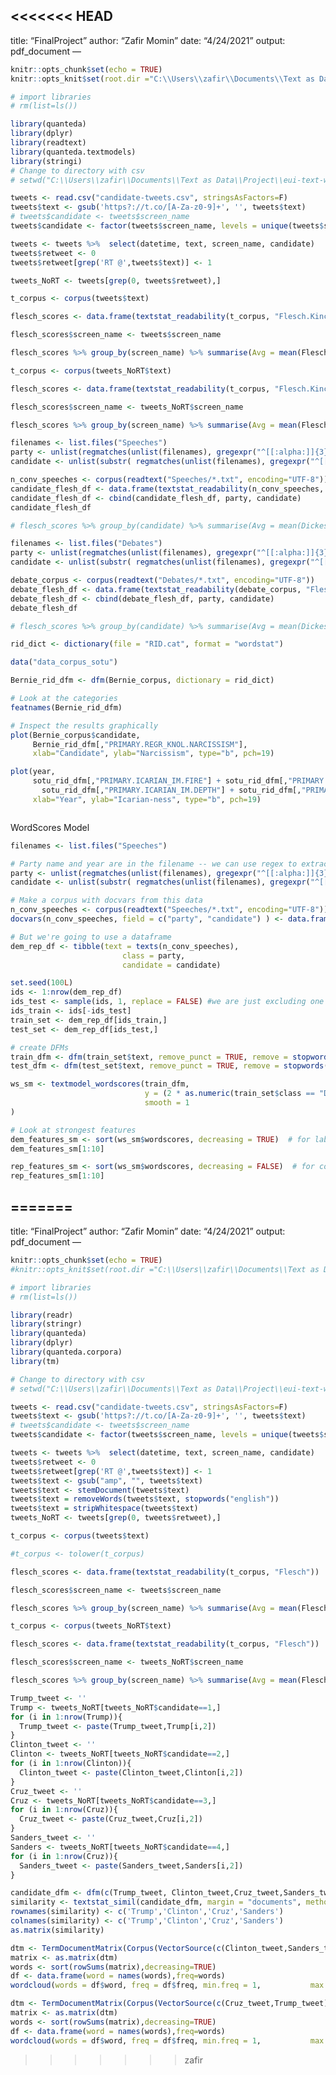 <<<<<<< HEAD
---
title: "FinalProject"
author: "Zafir Momin"
date: "4/24/2021"
output: pdf_document
---

```{r setup, include=FALSE}
knitr::opts_chunk$set(echo = TRUE)
knitr::opts_knit$set(root.dir ="C:\\Users\\zafir\\Documents\\Text as Data\\Project\\1015_FinalProject")
```

```{r echo=FALSE}
# import libraries
# rm(list=ls())

library(quanteda)
library(dplyr)
library(readtext)
library(quanteda.textmodels)
library(stringi)
# Change to directory with csv
# setwd("C:\\Users\\zafir\\Documents\\Text as Data\\Project\\eui-text-workshop\\datasets")
```


```{r echo=TRUE}
tweets <- read.csv("candidate-tweets.csv", stringsAsFactors=F)
tweets$text <- gsub('https?://t.co/[A-Za-z0-9]+', '', tweets$text)
# tweets$candidate <- tweets$screen_name
tweets$candidate <- factor(tweets$screen_name, levels = unique(tweets$screen_name), labels = c(1, 2, 3, 4))

tweets <- tweets %>%  select(datetime, text, screen_name, candidate)
tweets$retweet <- 0
tweets$retweet[grep('RT @',tweets$text)] <- 1

tweets_NoRT <- tweets[grep(0, tweets$retweet),]
```

```{r echo=TRUE}
t_corpus <- corpus(tweets$text)

flesch_scores <- data.frame(textstat_readability(t_corpus, "Flesch.Kincaid"))

flesch_scores$screen_name <- tweets$screen_name

flesch_scores %>% group_by(screen_name) %>% summarise(Avg = mean(Flesch.Kincaid,na.rm=TRUE))
```



```{r echo=TRUE}
t_corpus <- corpus(tweets_NoRT$text)

flesch_scores <- data.frame(textstat_readability(t_corpus, "Flesch.Kincaid"))

flesch_scores$screen_name <- tweets_NoRT$screen_name

flesch_scores %>% group_by(screen_name) %>% summarise(Avg = mean(Flesch.Kincaid,na.rm=TRUE))

```

```{r echo=TRUE}
filenames <- list.files("Speeches")
party <- unlist(regmatches(unlist(filenames), gregexpr("^[[:alpha:]]{3}", unlist(filenames))))
candidate <- unlist(substr( regmatches(unlist(filenames), gregexpr("^[[:alpha:]]{7}", unlist(filenames))), 4, 7))

n_conv_speeches <- corpus(readtext("Speeches/*.txt", encoding="UTF-8"))
candidate_flesh_df <- data.frame(textstat_readability(n_conv_speeches, "Flesch.Kincaid"))
candidate_flesh_df <- cbind(candidate_flesh_df, party, candidate)
candidate_flesh_df

# flesch_scores %>% group_by(candidate) %>% summarise(Avg = mean(Dickes.Steiwer,na.rm=TRUE))

```

```{r echo=TRUE}
filenames <- list.files("Debates")
party <- unlist(regmatches(unlist(filenames), gregexpr("^[[:alpha:]]{3}", unlist(filenames))))
candidate <- unlist(substr( regmatches(unlist(filenames), gregexpr("^[[:alpha:]]{7}", unlist(filenames))), 4, 7))

debate_corpus <- corpus(readtext("Debates/*.txt", encoding="UTF-8"))
debate_flesh_df <- data.frame(textstat_readability(debate_corpus, "Flesch.Kincaid"))
debate_flesh_df <- cbind(debate_flesh_df, party, candidate)
debate_flesh_df

# flesch_scores %>% group_by(candidate) %>% summarise(Avg = mean(Dickes.Steiwer,na.rm=TRUE))

```

```{r echo=TRUE}
rid_dict <- dictionary(file = "RID.cat", format = "wordstat")

data("data_corpus_sotu")

Bernie_rid_dfm <- dfm(Bernie_corpus, dictionary = rid_dict)

# Look at the categories
featnames(Bernie_rid_dfm)

# Inspect the results graphically
plot(Bernie_corpus$candidate, 
     Bernie_rid_dfm[,"PRIMARY.REGR_KNOL.NARCISSISM"],
     xlab="Candidate", ylab="Narcissism", type="b", pch=19)

plot(year, 
     sotu_rid_dfm[,"PRIMARY.ICARIAN_IM.FIRE"] + sotu_rid_dfm[,"PRIMARY.ICARIAN_IM.ASCEND"] +sotu_rid_dfm[,"PRIMARY.ICARIAN_IM.DESCENT"] +
       sotu_rid_dfm[,"PRIMARY.ICARIAN_IM.DEPTH"] + sotu_rid_dfm[,"PRIMARY.ICARIAN_IM.HEIGHT"] + sotu_rid_dfm[,"PRIMARY.ICARIAN_IM.WATER"],
     xlab="Year", ylab="Icarian-ness", type="b", pch=19)



```
WordScores Model
```{r echo=TRUE}
filenames <- list.files("Speeches")

# Party name and year are in the filename -- we can use regex to extract these to use as our docvars
party <- unlist(regmatches(unlist(filenames), gregexpr("^[[:alpha:]]{3}", unlist(filenames))))
candidate <- unlist(substr( regmatches(unlist(filenames), gregexpr("^[[:alpha:]]{7}", unlist(filenames))), 4, 7))

# Make a corpus with docvars from this data
n_conv_speeches <- corpus(readtext("Speeches/*.txt", encoding="UTF-8"))
docvars(n_conv_speeches, field = c("party", "candidate") ) <- data.frame(cbind(party, candidate))

# But we're going to use a dataframe
dem_rep_df <- tibble(text = texts(n_conv_speeches),
                         class = party,
                         candidate = candidate)

set.seed(100L)
ids <- 1:nrow(dem_rep_df)
ids_test <- sample(ids, 1, replace = FALSE) #we are just excluding one for the test set
ids_train <- ids[-ids_test]
train_set <- dem_rep_df[ids_train,]
test_set <- dem_rep_df[ids_test,]

# create DFMs
train_dfm <- dfm(train_set$text, remove_punct = TRUE, remove = stopwords("english"))
test_dfm <- dfm(test_set$text, remove_punct = TRUE, remove = stopwords("english"))

ws_sm <- textmodel_wordscores(train_dfm, 
                              y = (2 * as.numeric(train_set$class == "Dem")) - 1,
                              smooth = 1
)

# Look at strongest features
dem_features_sm <- sort(ws_sm$wordscores, decreasing = TRUE)  # for labor
dem_features_sm[1:10]

rep_features_sm <- sort(ws_sm$wordscores, decreasing = FALSE)  # for conservative
rep_features_sm[1:10]
```




































=======
---
title: "FinalProject"
author: "Zafir Momin"
date: "4/24/2021"
output: pdf_document
---

```{r setup, include=FALSE}
knitr::opts_chunk$set(echo = TRUE)
#knitr::opts_knit$set(root.dir ="C:\\Users\\zafir\\Documents\\Text as Data\\Project\\eui-text-workshop\\datasets")
```

```{r echo=FALSE}
# import libraries
# rm(list=ls())

library(readr)
library(stringr)
library(quanteda)
library(dplyr)
library(quanteda.corpora)
library(tm)

# Change to directory with csv
# setwd("C:\\Users\\zafir\\Documents\\Text as Data\\Project\\eui-text-workshop\\datasets")
```


```{r echo=TRUE}
tweets <- read.csv("candidate-tweets.csv", stringsAsFactors=F)
tweets$text <- gsub('https?://t.co/[A-Za-z0-9]+', '', tweets$text)
# tweets$candidate <- tweets$screen_name
tweets$candidate <- factor(tweets$screen_name, levels = unique(tweets$screen_name), labels = c(1, 2, 3, 4))

tweets <- tweets %>%  select(datetime, text, screen_name, candidate)
tweets$retweet <- 0
tweets$retweet[grep('RT @',tweets$text)] <- 1
tweets$text <- gsub("amp", "", tweets$text) 
tweets$text <- stemDocument(tweets$text)
tweets$text = removeWords(tweets$text, stopwords("english"))
tweets$text = stripWhitespace(tweets$text)
tweets_NoRT <- tweets[grep(0, tweets$retweet),]
```

```{r echo=TRUE}

t_corpus <- corpus(tweets$text)

#t_corpus <- tolower(t_corpus)

flesch_scores <- data.frame(textstat_readability(t_corpus, "Flesch"))

flesch_scores$screen_name <- tweets$screen_name

flesch_scores %>% group_by(screen_name) %>% summarise(Avg = mean(Flesch,na.rm=TRUE))


```

```{r echo=TRUE}

t_corpus <- corpus(tweets_NoRT$text)

flesch_scores <- data.frame(textstat_readability(t_corpus, "Flesch"))

flesch_scores$screen_name <- tweets_NoRT$screen_name

flesch_scores %>% group_by(screen_name) %>% summarise(Avg = mean(Flesch,na.rm=TRUE))

```

```{r}
Trump_tweet <- ''
Trump <- tweets_NoRT[tweets_NoRT$candidate==1,]
for (i in 1:nrow(Trump)){
  Trump_tweet <- paste(Trump_tweet,Trump[i,2])
}
Clinton_tweet <- ''
Clinton <- tweets_NoRT[tweets_NoRT$candidate==2,]
for (i in 1:nrow(Clinton)){
  Clinton_tweet <- paste(Clinton_tweet,Clinton[i,2])
}
Cruz_tweet <- ''
Cruz <- tweets_NoRT[tweets_NoRT$candidate==3,]
for (i in 1:nrow(Cruz)){
  Cruz_tweet <- paste(Cruz_tweet,Cruz[i,2])
}
Sanders_tweet <- ''
Sanders <- tweets_NoRT[tweets_NoRT$candidate==4,]
for (i in 1:nrow(Cruz)){
  Sanders_tweet <- paste(Sanders_tweet,Sanders[i,2])
}

candidate_dfm <- dfm(c(Trump_tweet, Clinton_tweet,Cruz_tweet,Sanders_tweet))
similarity <- textstat_simil(candidate_dfm, margin = "documents", method = "cosine")
rownames(similarity) <- c('Trump','Clinton','Cruz','Sanders')
colnames(similarity) <- c('Trump','Clinton','Cruz','Sanders')
as.matrix(similarity)
```

```{r}
dtm <- TermDocumentMatrix(Corpus(VectorSource(c(Clinton_tweet,Sanders_tweet))))
matrix <- as.matrix(dtm) 
words <- sort(rowSums(matrix),decreasing=TRUE) 
df <- data.frame(word = names(words),freq=words)
wordcloud(words = df$word, freq = df$freq, min.freq = 1,           max.words=70, random.order=FALSE, rot.per=0.1,            colors=brewer.pal(8, "Dark2"))
```
```{r}
dtm <- TermDocumentMatrix(Corpus(VectorSource(c(Cruz_tweet,Trump_tweet))))
matrix <- as.matrix(dtm) 
words <- sort(rowSums(matrix),decreasing=TRUE) 
df <- data.frame(word = names(words),freq=words)
wordcloud(words = df$word, freq = df$freq, min.freq = 1,           max.words=70, random.order=FALSE, rot.per=0.1,            colors=brewer.pal(8, "Dark2"))
```


















>>>>>>> zafir

